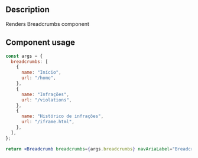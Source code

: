 
<Meta title="Components/Breadcrumb/Breadcrumb Docs" />

<h2>Description</h2>

<p>Renders Breadcrumbs component</p>

<h2>Component usage</h2>

```jsx
const args = {
  breadcrumbs: [
    {
      name: "Início",
      url: "/home",
    },
    {
      name: "Infrações",
      url: "/violations",
    },
    {
      name: "Histórico de infrações",
      url: "/iframe.html",
    },
  ],
};

return <Breadcrumb breadcrumbs={args.breadcrumbs} navAriaLabel="Breadcrumb" />;
```
